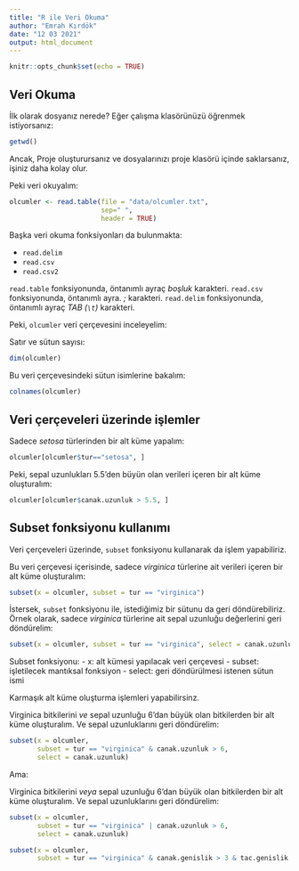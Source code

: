 ```yaml
---
title: "R ile Veri Okuma"
author: "Emrah Kırdök"
date: "12 03 2021"
output: html_document
---
```


```r
knitr::opts_chunk$set(echo = TRUE)
```

## Veri Okuma

İlk olarak dosyanız nerede? Eğer çalışma klasörünüzü öğrenmek istiyorsanız:

```r
getwd()
```

Ancak, Proje oluşturursanız ve dosyalarınızı proje klasörü içinde saklarsanız, işiniz daha kolay olur.

Peki veri okuyalım:

```r
olcumler <- read.table(file = "data/olcumler.txt",
                       sep=" ",
                       header = TRUE)
```

Başka veri okuma fonksiyonları da bulunmakta:

- `read.delim`
- `read.csv`
- `read.csv2`

`read.table` fonksiyonunda, öntanımlı ayraç *boşluk* karakteri.
`read.csv` fonksiyonunda, öntanımlı ayra. *;* karakteri.
`read.delim` fonksiyonunda, öntanımlı ayraç *TAB (`\t`)* karakteri.

Peki, `olcumler` veri çerçevesini inceleyelim:

Satır ve sütun sayısı:

```r
dim(olcumler)
```

Bu veri çerçevesindeki sütun isimlerine bakalım:

```r
colnames(olcumler)
```

## Veri çerçeveleri üzerinde işlemler

Sadece *setosa* türlerinden bir alt küme yapalım:

```r
olcumler[olcumler$tur=="setosa", ]
```

Peki, sepal uzunlukları 5.5'den büyün olan verileri içeren bir alt küme oluşturalım:

```r
olcumler[olcumler$canak.uzunluk > 5.5, ]
```


## Subset fonksiyonu kullanımı

Veri çerçeveleri üzerinde, `subset` fonksiyonu kullanarak da işlem yapabiliriz.

Bu veri çerçevesi içerisinde, sadece *virginica* türlerine ait verileri içeren bir alt küme oluşturalım:

```r
subset(x = olcumler, subset = tur == "virginica")
```

İstersek, `subset` fonksiyonu ile, istediğimiz bir sütunu da geri döndürebiliriz. Örnek olarak, sadece *virginica* türlerine ait sepal uzunluğu değerlerini geri döndürelim:

```r
subset(x = olcumler, subset = tur == "virginica", select = canak.uzunluk)
```

Subset fonksiyonu:
- x: alt kümesi yapılacak veri çerçevesi
- subset: işletilecek mantıksal fonksiyon
- select: geri döndürülmesi istenen sütun ismi

Karmaşık alt küme oluşturma işlemleri yapabilirsinz.

Virginica bitkilerini *ve* sepal uzunluğu 6'dan büyük olan bitkilerden bir alt küme oluşturalım. Ve sepal uzunluklarını geri döndürelim:

```r
subset(x = olcumler, 
       subset = tur == "virginica" & canak.uzunluk > 6, 
       select = canak.uzunluk)
```

Ama:

Virginica bitkilerini *veya* sepal uzunluğu 6'dan büyük olan bitkilerden bir alt küme oluşturalım. Ve sepal uzunluklarını geri döndürelim:

```r
subset(x = olcumler, 
       subset = tur == "virginica" | canak.uzunluk > 6, 
       select = canak.uzunluk)
```


```r
subset(x = olcumler,
       subset = tur == "virginica" & canak.genislik > 3 & tac.genislik < 5.5  )
```

